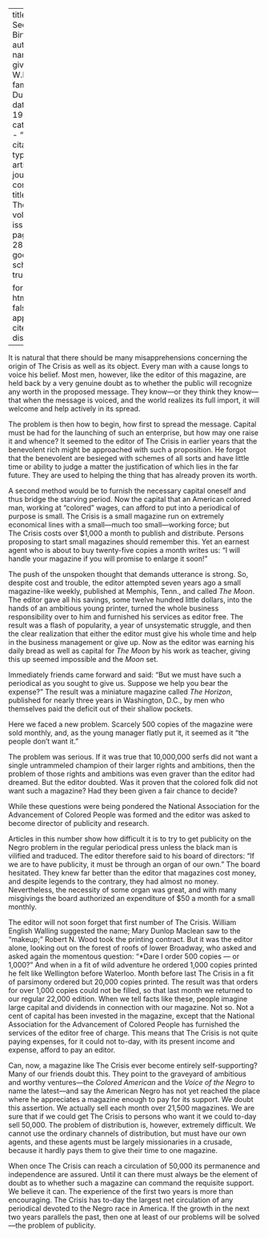
---
title: 'The Second Birthday'
author:
  - name:
      given: W.E.B.
      family: Du Bois
date: May 1912
categories: 
  - ""
citation: 
  type: article-journal
  container-title: The Crisis
  volume: 5
  issue: 1
  page: 27-28
google-scholar: true

format:
  html:
    toc: false
    appendix-cite-as: display
---



It is natural that there should be many misapprehensions concerning the origin of <span class="small-caps">The Crisis</span> as well as its object. Every man with a cause longs to voice his belief. Most men, however, like the editor of this magazine, are held back by a very genuine doubt as to whether the public will recognize any worth in the proposed message. They know---or they think they know---that when the message is voiced, and the world realizes its full import, it will welcome and help actively in its spread. 

The problem is then how to begin, how first to spread the message. Capital must be had for the launching of such an enterprise, but how may one raise it and whence? It seemed to the editor of <span class="small-caps">The Crisis</span> in earlier years that the benevolent rich might be approached with such a proposition. He forgot that the benevolent are besieged with schemes of all sorts and have little time or ability to judge a matter the justification of which lies in the far future. They are used to helping the thing that has already proven its worth. 

A second method would be to furnish the necessary capital oneself and thus bridge the starving period. Now the capital that an American colored man, working at "colored" wages, can afford to put into a periodical of purpose is small. <span class="small-caps">The Crisis</span> is a small magazine run on extremely economical lines with a small---much too small---working force; but <span class="small-caps">The Crisis</span> costs 
over $1,000 a month to publish and distribute. Persons proposing to start small magazines should remember this. Yet an earnest agent who is about to buy twenty-five copies a month writes us: "I will handle your magazine if you will promise to enlarge it soon!" 

The push of the unspoken thought that demands utterance is strong. So, despite cost and trouble, the editor attempted seven years ago a small magazine-like weekly, published at Memphis, Tenn., and called *The Moon*. The editor gave all his savings, some twelve hundred little dollars, into the hands of an ambitious young printer, turned the whole business responsibility over to him and furnished his services as editor free. The result was a flash of popularity, a year of unsystematic struggle, and then the clear realization that either the editor must give his whole time and help in the business management or give up. Now as the editor was earning his daily bread as well as capital for *The Moon* by his work as teacher, giving this up seemed impossible and the *Moon* set. 

Immediately friends came forward and said: "But we must have such a periodical as you sought to give us. Suppose we help you bear the expense?" The result was a miniature magazine called *The Horizon*, published for nearly three years in Washington, D.C., by men who themselves paid the deficit out of their shallow pockets. 

Here we faced a new problem. Scarcely 500 copies of the magazine were sold monthly, and, as the young manager flatly put it, it seemed as it "the people don't want it." 

The problem was serious. If it was true that 10,000,000 serfs did not want a single untrammeled champion of their larger rights and ambitions, then the problem of those rights and ambitions was even graver than the editor had dreamed. But the editor doubted. Was it proven that the colored folk did not want such a magazine? Had they been given a fair chance to decide? 

While these questions were being pondered the National Association for the Advancement of Colored People was formed and the editor was asked to become director of publicity and research. 

Articles in this number show how difficult it is to try to get publicity on the Negro problem in the regular periodical press unless the black man is vilified and traduced. The editor therefore said to his board of directors: "If we are to have publicity, it must be through an organ of our own." The board hesitated. They knew far better than the editor that magazines cost money, and despite legends to the contrary, they had almost no money. Nevertheless, the necessity of some organ was great, and with many misgivings the board authorized an expenditure of $50 a month for a small monthly. 

The editor will not soon forget that first number of <span class="small-caps">The Crisis</span>. William English Walling suggested the name; Mary Dunlop Maclean saw to the "makeup;" Robert N. Wood took the printing contract. But it was the editor alone, looking out on the forest of roofs of lower Broadway, who asked and asked again the momentous question: "*Dare I order 500 copies --- or 1,000?" And when in a fit of wild adventure he ordered 1,000 copies printed he felt like Wellington before Waterloo. Month before last <span class="small-caps">The Crisis</span> in a fit of parsimony ordered but 20,000 copies printed. The result was that orders for over 1,000 copies could not be filled, so that last month we returned to our regular 22,000 edition. When we tell facts like these, people imagine large capital and dividends in connection with our magazine. Not so. Not a cent of capital has been invested in the magazine, except that the National Association for the Advancement of Colored People has furnished the services of the editor free of charge. This means that <span class="small-caps">The Crisis</span> is not quite paying expenses, for it could not to-day, with its present income and expense, afford to pay an editor. 

Can, now, a magazine like <span class="small-caps">The Crisis</span> ever become entirely self-supporting? Many of our friends doubt this. They point to the graveyard of ambitious and worthy ventures---the *Colored American* and the *Voice of the Negro* to name the latest---and say the American Negro has not yet reached the place where he appreciates a magazine enough to pay for its support. We doubt this assertion. We actually sell each month over 21,500 magazines. We are sure that if we could get <span class="small-caps">The Crisis</span> to persons who want it we could to-day sell 50,000. The problem of distribution is, however, extremely difficult. We cannot use the ordinary channels of distribution, but must have our own agents, and these agents must be largely missionaries in a crusade, because it hardly pays them to give their time to one magazine. 

When once <span class="small-caps">The Crisis</span> can reach a circulation of 50,000 its permanence and independence are assured. Until it can there must always be the element of doubt as to whether such a magazine can command the requisite support. We believe it can. The experience of the first two years is more than encouraging. The Crisis has to-day the largest net circulation of any periodical devoted to the Negro race in America. If the growth in the next two years parallels the past, then one at least of our problems will be solved---the problem of publicity. 

